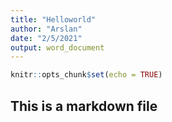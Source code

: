 ```yaml
---
title: "Helloworld"
author: "Arslan"
date: "2/5/2021"
output: word_document
---
```


```r
knitr::opts_chunk$set(echo = TRUE)
```

## This is a markdown file


